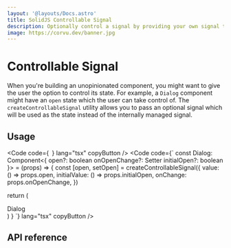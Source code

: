 ```yaml
---
layout: '@layouts/Docs.astro'
title: SolidJS Controllable Signal
description: Optionally control a signal by providing your own signal to use.
image: https://corvu.dev/banner.jpg
---
```


# Controllable Signal

When you're building an unopinionated component, you might want to give the user the option to control its state. For example, a `Dialog` component might have an `open` state which the user can take control of. The `createControllableSignal` utility allows you to pass an optional signal which will be used as the state instead of the internally managed signal.

## Usage
<Code code={`
`} lang="tsx" copyButton />
<Code code={`
const Dialog: Component<{
  open?: boolean
  onOpenChange?: Setter<boolean>
  initialOpen?: boolean
}> = (props) => {
  const [open, setOpen] = createControllableSignal({
    value: () => props.open,
    initialValue: () => props.initialOpen,
    onChange: props.onOpenChange,
  })

  return (
    <Show when={open()}>
      <div>Dialog</div>
    </Show>
  )
}
`} lang="tsx" copyButton />

## API reference

<GenerateApiDocs utility="createControllableSignal" />
